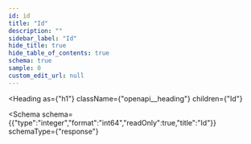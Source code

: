 ```yaml
---
id: id
title: "Id"
description: ""
sidebar_label: "Id"
hide_title: true
hide_table_of_contents: true
schema: true
sample: 0
custom_edit_url: null
---
```



<Heading
  as={"h1"}
  className={"openapi__heading"}
  children={"Id"}
>
</Heading>





<Schema
  schema={{"type":"integer","format":"int64","readOnly":true,"title":"Id"}}
  schemaType={"response"}
>
  
</Schema>
            